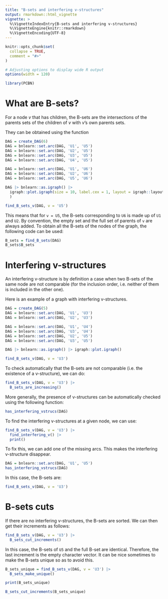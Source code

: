 ```yaml
---
title: "B-sets and interfering v-structures"
output: rmarkdown::html_vignette
vignette: >
  %\VignetteIndexEntry{B-sets and interfering v-structures}
  %\VignetteEngine{knitr::rmarkdown}
  %\VignetteEncoding{UTF-8}
---
```


```r
knitr::opts_chunk$set(
  collapse = TRUE,
  comment = "#>"
)

# Adjusting options to display wide R output
options(width = 120)
```


```r
library(PCBN)
```


# What are B-sets?

For a node $v$ that has children, the B-sets are the intersections of the parents
sets of the children of $v$ with $v$'s own parents sets.

They can be obtained using the function
```r
DAG = create_DAG(6)
DAG = bnlearn::set.arc(DAG, 'U1', 'U5')
DAG = bnlearn::set.arc(DAG, 'U2', 'U5')
DAG = bnlearn::set.arc(DAG, 'U3', 'U5')
DAG = bnlearn::set.arc(DAG, 'U4', 'U5')

DAG = bnlearn::set.arc(DAG, 'U1', 'U6')
DAG = bnlearn::set.arc(DAG, 'U2', 'U6')
DAG = bnlearn::set.arc(DAG, 'U5', 'U6')
```

```r
DAG |> bnlearn::as.igraph() |>
  igraph::plot.igraph(size = 10, label.cex = 1, layout = igraph::layout_as_tree
  )
```


```r
find_B_sets_v(DAG, v = 'U5')
```

This means that for `v = U5`, the B-sets corresponding to `U6` is made up
of `U1` and `U2`.
By convention, the empty set and the full set of parents of `v` are always added.
To obtain all the B-sets of the nodes of the graph, the following code can be
used:

```r
B_sets = find_B_sets(DAG)
B_sets$B_sets
```


# Interfering v-structures

An interfering v-structure is by definition a case when two B-sets of the same
node are not comparable
(for the inclusion order, i.e. neither of them is included in the other one).

Here is an example of a graph with interfering v-structures.

```r
DAG = create_DAG(5)
DAG = bnlearn::set.arc(DAG, 'U1', 'U3')
DAG = bnlearn::set.arc(DAG, 'U2', 'U3')

DAG = bnlearn::set.arc(DAG, 'U1', 'U4')
DAG = bnlearn::set.arc(DAG, 'U3', 'U4')
DAG = bnlearn::set.arc(DAG, 'U2', 'U5')
DAG = bnlearn::set.arc(DAG, 'U3', 'U5')
```

```r
DAG |> bnlearn::as.igraph() |> igraph::plot.igraph()
```

```r
find_B_sets_v(DAG, v = 'U3')
```

To check automatically that the B-sets are not comparable (i.e. the existence of a v-structure),
we can do:
```r
find_B_sets_v(DAG, v = 'U3') |>
  B_sets_are_increasing()
```

More generally, the presence of v-structures can be automatically checked using
the following function:
```r
has_interfering_vstrucs(DAG)
```

To find the interfering v-structures at a given node, we can use:
```r
find_B_sets_v(DAG, v = 'U3') |>
  find_interfering_v() |>
  print()
```

To fix this, we can add one of the missing arcs.
This makes the interfering v-structure disappear.

```r
DAG = bnlearn::set.arc(DAG, 'U1', 'U5')
has_interfering_vstrucs(DAG)
```

In this case, the B-sets are:
```r
find_B_sets_v(DAG, v = 'U3')
```


# B-sets cuts

If there are no interfering v-structures, the B-sets are sorted.
We can then get their increments as follows:

```r
find_B_sets_v(DAG, v = 'U3') |>
  B_sets_cut_increments()
```
In this case, the B-sets of `U5` and the full B-set are identical. Therefore,
the last increment is the empty character vector.
It can be nice sometimes to make the B-sets unique so as to avoid this.
```r
B_sets_unique = find_B_sets_v(DAG, v = 'U3') |>
  B_sets_make_unique()

print(B_sets_unique)
```

```r
B_sets_cut_increments(B_sets_unique)
```



